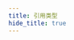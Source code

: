 ```yaml
---
title: 引用类型
hide_title: true
---
```



<FeatureIcon src={javascript} title="引用类型" />
<LinkList
  data={[
    {
      title: "数组",
      link: "/docs/javascript/reference-types/array",
      src: javascript,
    },
    {
      title: "类数组对象",
      link: "/docs/javascript/reference-types/array-like-object",
      src: javascript,
    },
    {
      title: "合并数组、对象",
      link: "/docs/javascript/reference-types/join",
      src: javascript,
    },
    {
      title: "浅复制与深复制",
      link: "/docs/javascript/reference-types/shallowcopy-and-deepcopy",
      src: javascript,
    },
  ]}
/>
